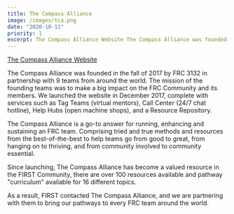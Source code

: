```yaml
---
title: The Compass Alliance
image: /images/tca.png
date: "2020-10-11"
priority: 1
excerpt: The Compass Alliance Website The Compass Alliance was founded in the fall of 2017 by FRC 3132 in partnership with 9 teams from around the world. Th...
---
```


[The Compass Alliance Website](https://www.thecompassalliance.org)

The Compass Alliance was founded in the fall of 2017 by FRC 3132 in partnership with 9 teams from around the world. The mission of the founding teams was to make a big impact on the FRC Community and its members. We launched the website in December 2017, complete with services such as Tag Teams (virtual mentors), Call Center (24/7 chat hotline), Help Hubs (open machine shops), and a Resource Repository.

The Compass Alliance is a go-to answer for running, enhancing and sustaining an FRC team. Comprising tried and true methods and resources from the best-of-the-best to help teams go from good to great, from hanging on to thriving, and from community involved to community essential.

Since launching, The Compass Alliance has become a valued resource in the FIRST Community, there are over 100 resources available and pathway "curriculum" available for 16 different topics.

As a result, FIRST contacted The Compass Alliance, and we are partnering with them to bring our pathways to every FRC team around the world.
